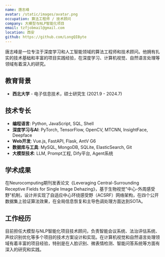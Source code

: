 ```yaml
---
name: 唐志峰
avatar: /static/images/avatar.png
occupation: 算法工程师 / 技术顾问
company: 大模型与NLP智能化项目
email: tzfjobmail@gmail.com
location: 西安
github: https://github.com/LongQIByte
---
```


唐志峰是一位专注于深度学习和人工智能领域的算法工程师和技术顾问。他拥有扎实的技术基础和丰富的项目实践经验，在深度学习、计算机视觉、自然语言处理等领域有着深入的研究。

## 教育背景

- **西北大学** - 电子信息技术，硕士研究生 (2021.9 - 2024.7)

## 技术专长

- **编程语言**: Python, JavaScript, SQL, Shell
- **深度学习与AI**: PyTorch, TensorFlow, OpenCV, MTCNN, InsightFace, Deepface
- **Web开发**: Vue.js, FastAPI, Flask, AntV G6
- **数据库与工具**: MySQL, MongoDB, SQLite, ElasticSearch, Git
- **大模型技术**: LLM, Prompt工程, Dify平台, Agent系统

## 学术成果

在Neurocomputing期刊发表论文《Leveraging Central-Surrounding Receptive Fields for Single Image Dehazing》，基于生物视觉"中心-外周感受野"机制，设计并实现了自适应中心环绕感受野（ACSRF）网络架构，在四个公开数据集上验证算法效果，在全局信息恢复和主导色调处理方面达到SOTA。

## 工作经历

目前担任大模型与NLP智能化项目技术顾问，负责智能会议系统、法治评估系统、声纹识别优化等多个项目的技术方案设计和实现。在计算机视觉和自然语言处理领域有着丰富的项目经验，特别是在人脸识别、微表情检测、智能问答系统等方面有深入的研究和实践。
